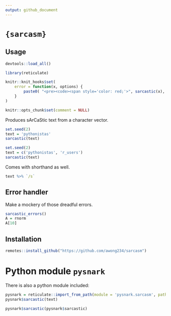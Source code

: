 ```yaml
---
output: github_document
---
```


# `{sarcasm}`

## Usage

```r
devtools::load_all()

library(reticulate)

knitr::knit_hooks$set(
    error = function(x, options) {
        paste0( "<pre><code><span style='color: red;'>", sarcastic(x), "<span></pre></code>")
    }
)

knitr::opts_chunk$set(comment = NULL)
```


Produces sArCaStic text from a character vector.

```r
set.seed(2)
text = 'pythonistas'
sarcastic(text)
```

```r
set.seed(2)
text = c('pythonistas', 'r_users')
sarcastic(text)
```

Comes with shorthand as well.

```r
text %>% `/s`
```

## Error handler

Make a mockery of those dreadful errors.

```r
sarcastic_errors()
A = rnorm
A[10]
```


## Installation

```r
remotes::install_github("https://github.com/awong234/sarcasm")
```

# Python module `pysnark`

There is also a python module included:

```r
pysnark = reticulate::import_from_path(module = 'pysnark.sarcasm', path = system.file(package = 'sarcasm', 'pysnark'))
pysnark$sarcastic(text)
```

```r
pysnark$sarcastic(pysnark$sarcastic)
```

